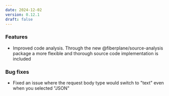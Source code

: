 ---
date: 2024-12-02
version: 0.12.1
draft: false
---

### Features

- Improved code analysis. Through the new @fiberplane/source-analysis package a more flexible and thorough source code implementation is included

### Bug fixes

- Fixed an issue where the request body type would switch to "text" even when you selected "JSON"
